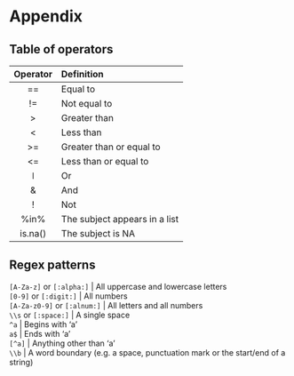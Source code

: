 # Appendix

## Table of operators

| Operator | Definition |
| :------: | :--------- |
|    ==    | Equal to                      |
|    !=    | Not equal to                  |
|    >     | Greater than                  |
|    <     | Less than                     |
|    >=    | Greater than or equal to      |
|    <=    | Less than or equal to         |
|  &#448;  | Or                            |
|    &     | And                           |
|    !     | Not                           |
|   %in%   | The subject appears in a list |
| is.na()  | The subject is NA             |


## Regex patterns

| `[A-Za-z]` or `[:alpha:]` | All uppercase and lowercase letters
| `[0-9]` or `[:digit:]` | All numbers
| `[A-Za-z0-9]` or `[:alnum:]` | All letters and all numbers
| `\\s` or `[:space:]` | A single space
| `^a` | Begins with 'a'
| `a$` | Ends with 'a'
| `[^a]` | Anything other than 'a'
| `\\b` | A word boundary (e.g. a space, punctuation mark or the start/end of a string)

